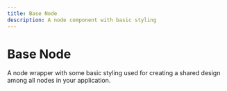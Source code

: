 ```yaml
---
title: Base Node
description: A node component with basic styling
---
```




# Base Node

A node wrapper with some basic styling used for creating a shared design among all nodes in your application.

<UiComponentViewer />
